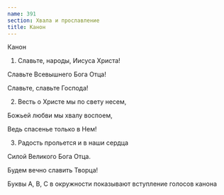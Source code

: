 ```yaml
---
name: 391
section: Хвала и прославление
title: Канон
---
```

Канон


1. Славьте, народы, Иисуса Христа!

Славьте Всевышнего Бога Отца!

Славьте, славьте Господа!


2. Весть о Христе мы по свету несем,

Божьей любви мы хвалу воспоем,

Ведь спасенье только в Нем!


3. Радость прольется и в наши сердца

Силой Великого Бога Отца.

Будем вечно славить Творца!


Буквы A, B, C в окружности показывают вступление голосов канона